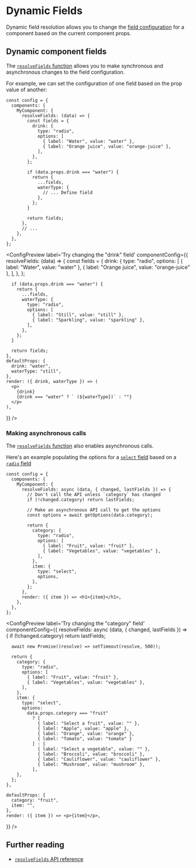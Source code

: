
# Dynamic Fields

Dynamic field resolution allows you to change the [field configuration](/docs/api-reference/configuration/component-config#fields) for a component based on the current component props.

## Dynamic component fields

The [`resolveFields` function](/docs/api-reference/configuration/component-config#resolvefieldsdata-params) allows you to make synchronous and asynchronous changes to the field configuration.

For example, we can set the configuration of one field based on the prop value of another:

```tsx {4-25} showLineNumbers copy
const config = {
  components: {
    MyComponent: {
      resolveFields: (data) => {
        const fields = {
          drink: {
            type: "radio",
            options: [
              { label: "Water", value: "water" },
              { label: "Orange juice", value: "orange-juice" },
            ],
          },
        };

        if (data.props.drink === "water") {
          return {
            ...fields,
            waterType: {
              // ... Define field
            },
          };
        }

        return fields;
      },
      // ...
    },
  },
};
```

<ConfigPreview
  label='Try changing the "drink" field'
  componentConfig={{
    resolveFields: (data) => {
      const fields = {
        drink: {
          type: "radio",
          options: [
            { label: "Water", value: "water" },
            { label: "Orange juice", value: "orange-juice" },
          ],
        },
      };

      if (data.props.drink === "water") {
        return {
          ...fields,
          waterType: {
            type: "radio",
            options: [
              { label: "Still", value: "still" },
              { label: "Sparkling", value: "sparkling" },
            ],
          },
        };
      }

      return fields;
    },
    defaultProps: {
      drink: "water",
      waterType: "still",
    },
    render: ({ drink, waterType }) => (
      <p>
        {drink}
        {drink === "water" ? ` (${waterType})` : ""}
      </p>
    ),

}}
/>

### Making asynchronous calls

The [`resolveFields` function](/docs/api-reference/configuration/component-config#resolvefieldsdata-params) also enables asynchronous calls.

Here's an example populating the options for a [`select` field](/docs/api-reference/fields/select) based on a [`radio` field](/docs/api-reference/fields/radio)

```tsx {4-24} showLineNumbers copy
const config = {
  components: {
    MyComponent: {
      resolveFields: async (data, { changed, lastFields }) => {
        // Don't call the API unless `category` has changed
        if (!changed.category) return lastFields;

        // Make an asynchronous API call to get the options
        const options = await getOptions(data.category);

        return {
          category: {
            type: "radio",
            options: [
              { label: "Fruit", value: "fruit" },
              { label: "Vegetables", value: "vegetables" },
            ],
          },
          item: {
            type: "select",
            options,
          },
        };
      },
      render: ({ item }) => <h1>{item}</h1>,
    },
  },
};
```

<ConfigPreview
  label='Try changing the "category" field'
  componentConfig={{
    resolveFields: async (data, { changed, lastFields }) => {
      if (!changed.category) return lastFields;

      await new Promise((resolve) => setTimeout(resolve, 500));

      return {
        category: {
          type: "radio",
          options: [
            { label: "Fruit", value: "fruit" },
            { label: "Vegetables", value: "vegetables" },
          ],
        },
        item: {
          type: "select",
          options:
            data.props.category === "fruit"
              ? [
                { label: "Select a fruit", value: "" },
                { label: "Apple", value: "apple" },
                { label: "Orange", value: "orange" },
                { label: "Tomato", value: "tomato" }
              ] : [
                { label: "Select a vegetable", value: "" },
                { label: "Broccoli", value: "broccoli" },
                { label: "Cauliflower", value: "cauliflower" },
                { label: "Mushroom", value: "mushroom" },
              ],
        },
      };
    },

    defaultProps: {
      category: "fruit",
      item: "",
    },
    render: ({ item }) => <p>{item}</p>,

}}
/>

## Further reading

- [`resolveFields` API reference](/docs/api-reference/configuration/component-config#resolvefieldsdata-params)
